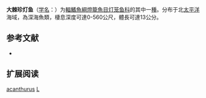 {{Speciesbox
| name = 大棘珍灯鱼
| status = NE
| status_system = IUCN3.1
| image = 
| genus = Lampanyctus
| species = acanthurus
| authority = [[Wisner|Wisner]], 1974
| synonyms = 
}}

'''大棘珍灯鱼'''（[[学名|学名]]：{{lang|la|''Lampanyctus acanthurus''}}）为[[輻鰭魚綱|輻鰭魚綱]][[燈籠魚目|燈籠魚目]][[灯笼鱼科|灯笼鱼科]]的其中一[[種|種]]。分布于北[[太平洋|太平洋]]海域，為深海魚類，棲息深度可達0-560公尺，體長可達13公分。

== 参考文献 ==
{{refbegin}}
*{{FishBase_species|genus=Lampanyctus|species=acanthurus|year=2012|month=2}}
{{refend}}

== 扩展阅读 ==
{{refbegin}}
{{wikispecies-inline|Lampanyctus acanthurus|大棘珍灯鱼}}
{{refend}}
{{Taxonbar|from=Q2323228}}

[[Category:珍灯鱼属|acanthurus]]
[[Category:1974年描述的鱼类|L]]


{{灯笼鱼目小作品}}